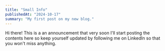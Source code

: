 ```yaml
---
title: "Small Info"
publishedAt: "2024-10-17"
summary: "My first post on my new blog."
---
```


Hi there!
This is a an announcement that very soon I'll start posting the contents here so keep yourself updated by following me on LinkedIn so that you won't miss anything.

